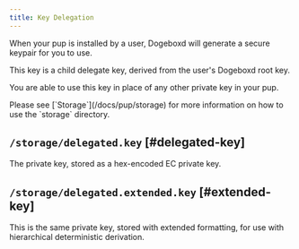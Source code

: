 ```yaml
---
title: Key Delegation
---
```


When your pup is installed by a user, Dogeboxd will generate a secure keypair for you to use.

This key is a child delegate key, derived from the user's Dogeboxd root key.

You are able to use this key in place of any other private key in your pup.

<Callout>
Please see [`Storage`](/docs/pup/storage) for more information on how to use the `storage` directory.
</Callout>

## `/storage/delegated.key` [#delegated-key]

The private key, stored as a hex-encoded EC private key.

## `/storage/delegated.extended.key` [#extended-key]

This is the same private key, stored with extended formatting, for use with hierarchical deterministic derivation.

